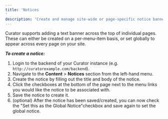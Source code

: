 ```yaml
---
title: 'Notices'
description: 'Create and manage site-wide or page-specific notice banners to communicate important information to users.'
---
```


Curator supports adding a text banner across the top of individual pages. These can either be created on a per-menu-item
basis, or set globally to appear across every page on your site.

***To create a notice:***

1. Login to the backend of your Curator instance (e.g. `http://curatorexample.com/backend`).
2. Navigate to the **Content** > **Notices** section from the left-hand menu.
3. Create the notice by filling out the title and body of the notice.
4. Click the checkboxes at the bottom of the page next to the menu links you would like the notice to be associated with.
5. Save the notice to create it.
6. (optional) After the notice has been saved/created, you can now check the "Set this as the Global Notice"checkbox and
save again to set the global notice.
